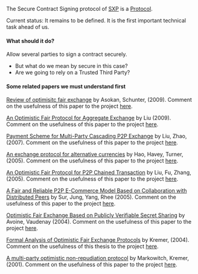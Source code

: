 The Secure Contract Signing protocol of [[Main Page|SXP]] is a [[Protocols|Protocol]].

Current status: It remains to be defined. It is the first important technical task ahead of us.

==== What should it do? ====
Allow several parties to sign a contract securely.
* But what do we mean by secure in this case?
* Are we going to rely on a Trusted Third Party?

==== Some related papers we must understand first ====

[[http://books.google.fr/books?hl=en&lr=&id=DUFqRPNqBrQC&oi=fnd&pg=PA365&dq=%22optimistic+fair%22&ots=HSsEcwYi5v&sig=d4Z6to7fQ06fl-OXlLkQKLIP8Cc#v=onepage&q=%22optimistic%20fair%22&f=false| Review of optimisitc fair exchange]] by Asokan, Schunter, (2009).
Comment on the usefulness of this paper to the project [[AsokanSchunter|here]].

[[http://ieeexplore.ieee.org/xpl/freeabs_all.jsp?arnumber=5381051|An Optimistic Fair Protocol for Aggregate Exchange]] by Liu (2009).
Comment on the usefulness of this paper to the project [[Liu|here]].

[[http://www.springerlink.com/content/408876235155l787/|Payment Scheme for Multi-Party Cascading P2P Exchange]] by Liu, Zhao, (2007).
Comment on the usefulness of this paper to the project [[LiuZhao|here]].

[[http://ieeexplore.ieee.org/xpl/freeabs_all.jsp?arnumber=1428498| An exchange protocol for alternative currencies]] by Hao,   Havey,  Turner, (2005).
Comment on the usefulness of this paper to the project [[HaoHaveyTurner|here]].

[[http://www.springerlink.com/content/72552jg5jk322154/|An Optimistic Fair Protocol for P2P Chained Transaction]] by Liu, Fu, Zhang, (2005).
Comment on the usefulness of this paper to the project [[LiuFuZhang|here]].

[[http://www.springerlink.com/content/p3543433t71uh2n6/|A Fair and Reliable P2P E-Commerce Model Based on Collaboration with Distributed Peers]] by Sur,  Jung, Yang, Rhee  (2005).
Comment on the usefulness of this paper to the project [[SurJungYangRhee|here]].

[[http://www.springerlink.com/content/28b0t21f4e5fhfb9/|Optimistic Fair Exchange Based on Publicly Verifiable Secret Sharing]] by Avoine, Vaudenay  (2004).
Comment on the usefulness of this paper to the project [[AvoineVaudenay|here]].

[[http://citeseerx.ist.psu.edu/viewdoc/download?doi=10.1.1.58.9931&rep=rep1&type=pdf|Formal Analysis of Optimistic Fair Exchange Protocols]] by Kremer, (2004).
Comment on the usefulness of this thesis to the project [[Kremer|here]].

[[http://www.springerlink.com/content/beq9v0d41wd7g462/| A multi-party optimistic non-repudiation protocol]] by Markowitch, Kremer, (2001).
Comment on the usefulness of this paper to the project [[MarkowitchKremer|here]].